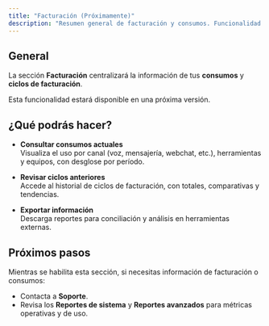 ```yaml
---
title: "Facturación (Próximamente)"
description: "Resumen general de facturación y consumos. Funcionalidad próximamente disponible."
---
```


## General

La sección **Facturación** centralizará la información de tus **consumos** y **ciclos de facturación**.

<Callout type="info">
Esta funcionalidad estará disponible en una próxima versión.
</Callout>

## ¿Qué podrás hacer?

- **Consultar consumos actuales**  
  Visualiza el uso por canal (voz, mensajería, webchat, etc.), herramientas y equipos, con desglose por período.

- **Revisar ciclos anteriores**  
  Accede al historial de ciclos de facturación, con totales, comparativas y tendencias.

- **Exportar información**  
  Descarga reportes para conciliación y análisis en herramientas externas.

## Próximos pasos

Mientras se habilita esta sección, si necesitas información de facturación o consumos:
- Contacta a **Soporte**.
- Revisa los **Reportes de sistema** y **Reportes avanzados** para métricas operativas y de uso.
